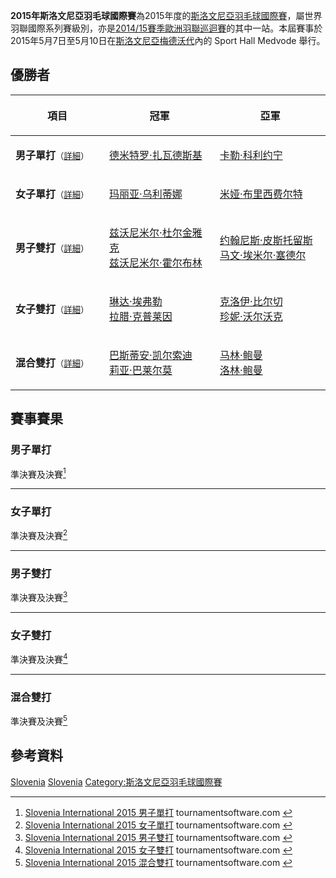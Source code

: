 {{noteTA|G1=Badminton}}
{{infobox badminton event
|name           = 2015年斯洛文尼亞羽毛球國際賽
|image          = 
|size           = 
|caption        =
|dates          = 2015年5月7日－5月10日
|number_edition = 
|level          = 4B
|prize_money    = 5,000美元
|location       = {{SLO}}[[梅德沃代|梅德沃代]]
|venue          = Sport Hall Medvode
|previous       = 2014年斯洛文尼亞羽毛球國際賽 
|next           = 2016年斯洛文尼亞羽毛球國際賽
}}
'''2015年斯洛文尼亞羽毛球國際賽'''為2015年度的[[斯洛文尼亞羽毛球國際賽|斯洛文尼亞羽毛球國際賽]]，屬世界羽聯國際系列賽級別，亦是[[2014/15賽季歐洲羽聯巡迴賽|2014/15賽季歐洲羽聯巡迴賽]]的其中一站。本屆賽事於2015年5月7日至5月10日在[[斯洛文尼亞|斯洛文尼亞]][[梅德沃代|梅德沃代]]內的 Sport Hall Medvode 舉行。

== 優勝者 ==
{| class=wikitable style="font-size:small"
!width="200"|項目
!width="250"|冠軍
!width="250"|亞軍
|-
|'''男子單打'''<small>（[[#男子單打|詳細]]）</small>
|{{flagicon|UKR}} [[德米特罗·扎瓦德斯基|德米特罗·扎瓦德斯基]]
|{{flagicon|FIN}} [[卡勒·科利约宁|卡勒·科利约宁]]
|-
|'''女子單打'''<small>（[[#女子單打|詳細]]）</small>
|{{flagicon|UKR}} [[玛丽亚·乌利蒂娜|玛丽亚·乌利蒂娜]]
|{{flagicon|DEN}} [[米娅·布里西费尔特|米娅·布里西费尔特]]
|-
|'''男子雙打'''<small>（[[#男子雙打|詳細]]）</small>
|{{flagicon|CRO}} [[兹沃尼米尔·杜尔金雅克|兹沃尼米尔·杜尔金雅克]]<br/>{{flagicon|CRO}} [[兹沃尼米尔·霍尔布林|兹沃尼米尔·霍尔布林]]
|{{flagicon|GER}} [[约翰尼斯·皮斯托留斯|约翰尼斯·皮斯托留斯]]<br/>{{flagicon|GER}} [[马文·埃米尔·塞德尔|马文·埃米尔·塞德尔]]
|-
|'''女子雙打'''<small>（[[#女子雙打|詳細]]）</small>
|{{flagicon|GER}} [[琳达·埃弗勒|琳达·埃弗勒]]<br/>{{flagicon|GER}} [[拉腊·克普莱因|拉腊·克普莱因]]
|{{flagicon|ENG}} [[克洛伊·比尔切|克洛伊·比尔切]]<br/>{{flagicon|ENG}} [[珍妮·沃尔沃克|珍妮·沃尔沃克]]
|-
|'''混合雙打'''<small>（[[#混合雙打|詳細]]）</small>
|{{flagicon|FRA}} [[巴斯蒂安·凯尔索迪|巴斯蒂安·凯尔索迪]]<br/>{{flagicon|FRA}} [[莉亚·巴莱尔莫|莉亚·巴莱尔莫]]
|{{flagicon|FRA}} [[马林·鲍曼|马林·鲍曼]]<br/>{{flagicon|FRA}} [[洛林·鲍曼|洛林·鲍曼]]
|}

== 賽事賽果 ==
=== 男子單打 ===
;準決賽及決賽<ref name="MS">[http://bwf.tournamentsoftware.com/sport/draw.aspx?id=34ECA1D5-F497-4448-8088-89733A7DAB22&draw=8 Slovenia International 2015 男子單打] tournamentsoftware.com {{en}}</ref>
{{4TeamBracket-Tennis3-v2
| team-width=200
| RD1-seed1=7
| RD1-team1={{flagicon|UKR}} [[阿提姆·波奇塔列夫|阿提姆·波奇塔列夫]]
| RD1-score1-1='''21
| RD1-score1-2=20
| RD1-score1-3=14
| RD1-seed2=
| RD1-team2='''{{flagicon|FIN}} [[卡勒·科利约宁|卡勒·科利约宁]]
| RD1-score2-1=10
| RD1-score2-2='''22
| RD1-score2-3='''21

| RD1-seed3=3
| RD1-team3={{flagicon|LTU}} [[凯斯图蒂斯·纳维茨卡斯|凯斯图蒂斯·纳维茨卡斯]]
| RD1-score3-1='''24
| RD1-score3-2=19
| RD1-score3-3=16
| RD1-seed4=2
| RD1-team4='''{{flagicon|UKR}} [[德米特罗·扎瓦德斯基|德米特罗·扎瓦德斯基]]
| RD1-score4-1=22
| RD1-score4-2='''21
| RD1-score4-3='''21

| RD2-seed1=
| RD2-team1={{flagicon|FIN}} [[卡勒·科利约宁|卡勒·科利约宁]]
| RD2-score1-1='''21
| RD2-score1-2=19
| RD2-score1-3=20
| RD2-seed2=2
| RD2-team2='''{{flagicon|UKR}} [[德米特罗·扎瓦德斯基|德米特罗·扎瓦德斯基]]
| RD2-score2-1=12
| RD2-score2-2='''21
| RD2-score2-3='''22
}}
----

=== 女子單打 ===
;準決賽及決賽<ref name="WS">[http://bwf.tournamentsoftware.com/sport/draw.aspx?id=34ECA1D5-F497-4448-8088-89733A7DAB22&draw=6 Slovenia International 2015 女子單打] {{Webarchive|url=https://archive.is/20150509172904/http://bwf.tournamentsoftware.com/sport/draw.aspx?id=34ECA1D5-F497-4448-8088-89733A7DAB22&draw=6 |date=2015-05-09 }} tournamentsoftware.com {{en}}</ref>
{{4TeamBracket-Tennis3-v2
| team-width=200
| RD1-seed1=
| RD1-team1='''{{flagicon|DEN}} [[米娅·布里西费尔特|米娅·布里西费尔特]]
| RD1-score1-1='''21
| RD1-score1-2='''21
| RD1-score1-3=
| RD1-seed2=5
| RD1-team2={{flagicon|FIN}} [[南纳·瓦尼奥|南纳·瓦尼奥]]
| RD1-score2-1=15
| RD1-score2-2=17
| RD1-score2-3=

| RD1-seed3=
| RD1-team3={{flagicon|ENG}} [[克洛伊·比尔切|克洛伊·比尔切]]
| RD1-score3-1=7
| RD1-score3-2='''22
| RD1-score3-3=19
| RD1-seed4=2
| RD1-team4='''{{flagicon|UKR}} [[玛丽亚·乌利蒂娜|玛丽亚·乌利蒂娜]]
| RD1-score4-1='''21
| RD1-score4-2=20
| RD1-score4-3='''21

| RD2-seed1=
| RD2-team1={{flagicon|DEN}} [[米娅·布里西费尔特|米娅·布里西费尔特]]
| RD2-score1-1='''21
| RD2-score1-2=17
| RD2-score1-3=12
| RD2-seed2=2
| RD2-team2='''{{flagicon|UKR}} [[玛丽亚·乌利蒂娜|玛丽亚·乌利蒂娜]]
| RD2-score2-1=17
| RD2-score2-2='''21
| RD2-score2-3='''21
}}
----

=== 男子雙打 ===
;準決賽及決賽<ref name="MD">[http://bwf.tournamentsoftware.com/sport/draw.aspx?id=34ECA1D5-F497-4448-8088-89733A7DAB22&draw=4 Slovenia International 2015 男子雙打] {{Webarchive|url=https://archive.is/20150509172903/http://bwf.tournamentsoftware.com/sport/draw.aspx?id=34ECA1D5-F497-4448-8088-89733A7DAB22&draw=4 |date=2015-05-09 }} tournamentsoftware.com {{en}}</ref>
{{4TeamBracket-Tennis3-v2
| team-width=200
| RD1-seed1=1
| RD1-team1='''{{flagicon|CRO}} [[兹沃尼米尔·杜尔金雅克|兹沃尼米尔·杜尔金雅克]]<br/> {{flagicon|CRO}} [[兹沃尼米尔·霍尔布林|兹沃尼米尔·霍尔布林]]
| RD1-score1-1=18
| RD1-score1-2='''21
| RD1-score1-3='''21
| RD1-seed2=
| RD1-team2={{flagicon|FRA}} [[卢卡斯·克拉尔布特|卢卡斯·克拉尔布特]]<br/> {{flagicon|FRA}} [[巴斯蒂安·凯尔索迪|巴斯蒂安·凯尔索迪]]
| RD1-score2-1='''21
| RD1-score2-2=17
| RD1-score2-3=10

| RD1-seed3=3
| RD1-team3='''{{flagicon|GER}} [[约翰尼斯·皮斯托留斯|约翰尼斯·皮斯托留斯]]<br/> {{flagicon|GER}} [[马文·埃米尔·塞德尔|马文·埃米尔·塞德尔]]
| RD1-score3-1=14
| RD1-score3-2='''21
| RD1-score3-3='''21
| RD1-seed4=
| RD1-team4={{nowrap|{{flagicon|DEN}} [[雷内·马蒂松|雷内·马蒂松]]<br/> {{flagicon|SWE}} [[菲利普·迈克尔·杜瓦尔·迈伦|菲利普·迈克尔·杜瓦尔·迈伦]]}}
| RD1-score4-1='''21
| RD1-score4-2=19
| RD1-score4-3=18

| RD2-seed1=1
| RD2-team1='''{{flagicon|CRO}} [[兹沃尼米尔·杜尔金雅克|兹沃尼米尔·杜尔金雅克]]<br/> {{flagicon|CRO}} [[兹沃尼米尔·霍尔布林|兹沃尼米尔·霍尔布林]]
| RD2-score1-1='''21
| RD2-score1-2=16
| RD2-score1-3='''21
| RD2-seed2=3
| RD2-team2={{flagicon|GER}} [[约翰尼斯·皮斯托留斯|约翰尼斯·皮斯托留斯]]<br/> {{flagicon|GER}} [[马文·埃米尔·塞德尔|马文·埃米尔·塞德尔]]
| RD2-score2-1=14
| RD2-score2-2='''21
| RD2-score2-3=10
}}
----

=== 女子雙打 ===
;準決賽及決賽<ref name="WD">[http://bwf.tournamentsoftware.com/sport/draw.aspx?id=34ECA1D5-F497-4448-8088-89733A7DAB22&draw=3 Slovenia International 2015 女子雙打] {{Webarchive|url=https://archive.is/20150509172903/http://bwf.tournamentsoftware.com/sport/draw.aspx?id=34ECA1D5-F497-4448-8088-89733A7DAB22&draw=3 |date=2015-05-09 }} tournamentsoftware.com {{en}}</ref>
{{4TeamBracket-Tennis3-v2
| team-width=200
| RD1-seed1=
| RD1-team1='''{{flagicon|ENG}} [[克洛伊·比尔切|克洛伊·比尔切]]<br/> {{flagicon|ENG}} [[珍妮·沃尔沃克|珍妮·沃尔沃克]]
| RD1-score1-1='''21
| RD1-score1-2=18
| RD1-score1-3='''21
| RD1-seed2=
| RD1-team2={{flagicon|RUS}} [[塔吉娜·比比克|塔吉娜·比比克]]<br/> {{flagicon|RUS}} [[埃琳娜·科门德鲁夫斯卡亚|埃琳娜·科门德鲁夫斯卡亚]]
| RD1-score2-1=12
| RD1-score2-2='''21
| RD1-score2-3=13

| RD1-seed3=4
| RD1-team3='''{{flagicon|GER}} [[琳达·埃弗勒|琳达·埃弗勒]]<br/> {{flagicon|GER}} [[拉腊·克普莱因|拉腊·克普莱因]]
| RD1-score3-1='''21
| RD1-score3-2='''21
| RD1-score3-3=
| RD1-seed4=
| RD1-team4={{flagicon|DEN}} [[蒂尔德·艾弗森|蒂尔德·艾弗森]]<br/> {{flagicon|SWE}} [[埃玛·文贝里|埃玛·文贝里]]
| RD1-score4-1=17
| RD1-score4-2=19
| RD1-score4-3=

| RD2-seed1=
| RD2-team1={{flagicon|ENG}} [[克洛伊·比尔切|克洛伊·比尔切]]<br/> {{flagicon|ENG}} [[珍妮·沃尔沃克|珍妮·沃尔沃克]]
| RD2-score1-1=18
| RD2-score1-2='''21
| RD2-score1-3=18
| RD2-seed2=4
| RD2-team2='''{{flagicon|GER}} [[琳达·埃弗勒|琳达·埃弗勒]]<br/> {{flagicon|GER}} [[拉腊·克普莱因|拉腊·克普莱因]]
| RD2-score2-1='''21
| RD2-score2-2=19
| RD2-score2-3='''21
}}
----

=== 混合雙打 ===
;準決賽及決賽<ref name="XD">[http://bwf.tournamentsoftware.com/sport/draw.aspx?id=34ECA1D5-F497-4448-8088-89733A7DAB22&draw=2 Slovenia International 2015 混合雙打] {{Wayback|url=http://bwf.tournamentsoftware.com/sport/draw.aspx?id=34ECA1D5-F497-4448-8088-89733A7DAB22&draw=2 |date=20191215132641 }} tournamentsoftware.com {{en}}</ref>
{{4TeamBracket-Tennis3-v2
| team-width=200
| RD1-seed1=1
| RD1-team1={{flagicon|GER}} [[琼斯·拉夫利·詹森|琼斯·拉夫利·詹森]]<br/> {{flagicon|GER}} [[奇希塔·乔伊蒂·詹森|奇希塔·乔伊蒂·詹森]]
| RD1-score1-1=27
| RD1-score1-2=12
| RD1-score1-3=
| RD1-seed2=3
| RD1-team2='''{{flagicon|FRA}} [[马林·鲍曼|马林·鲍曼]]<br/> {{flagicon|FRA}} [[洛林·鲍曼|洛林·鲍曼]]
| RD1-score2-1='''29
| RD1-score2-2='''21
| RD1-score2-3=

| RD1-seed3=
| RD1-team3={{flagicon|GER}} [[马文·埃米尔·塞德尔|马文·埃米尔·塞德尔]]<br/> {{flagicon|GER}} [[琳达·埃弗勒|琳达·埃弗勒]]
| RD1-score3-1=13
| RD1-score3-2=23
| RD1-score3-3=
| RD1-seed4=2
| RD1-team4='''{{flagicon|FRA}} [[巴斯蒂安·凯尔索迪|巴斯蒂安·凯尔索迪]]<br/> {{flagicon|FRA}} [[莉亚·巴莱尔莫|莉亚·巴莱尔莫]]
| RD1-score4-1='''21
| RD1-score4-2='''25
| RD1-score4-3=

| RD2-seed1=3
| RD2-team1={{flagicon|FRA}} [[马林·鲍曼|马林·鲍曼]]<br/> {{flagicon|FRA}} [[洛林·鲍曼|洛林·鲍曼]]
| RD2-score1-1=18
| RD2-score1-2='''21
| RD2-score1-3=18
| RD2-seed2=2
| RD2-team2='''{{flagicon|FRA}} [[巴斯蒂安·凯尔索迪|巴斯蒂安·凯尔索迪]]<br/> {{flagicon|FRA}} [[莉亚·巴莱尔莫|莉亚·巴莱尔莫]]
| RD2-score2-1='''21
| RD2-score2-2=18
| RD2-score2-3='''21
}}

== 參考資料 ==
{{Reflist}}

[[Category:2015年世界羽聯國際系列賽|Slovenia]]
[[Category:2014/15賽季歐洲羽聯巡迴賽|Slovenia]]
[[Category:斯洛文尼亞羽毛球國際賽|Category:斯洛文尼亞羽毛球國際賽]]